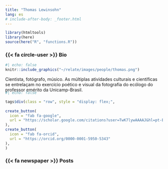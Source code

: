 ```yaml
---
title: "Thomas Lewinsohn"
lang: es
# include-after-body: _footer.html
---
```


```r
library(htmltools)
library(here)
source(here("R", "functions.R"))
```

### {{< fa circle-user >}} Bio 

:::{.bio-row}
:::{.bio-column-right}

```r
#| echo: false
knitr::include_graphics("~/relate/images/people/thomas.png")
```
:::

:::{.bio-column-left}
Cientista, fotógrafo, músico. As múltiplas atividades culturais e científicas se entrelaçam no exercício poético e visual da fotografia do ecólogo do professor emérito da Unicamp-Brasil.
:::
:::

:::{.column-body style="margin-top:-20px;"}
```r
#| echo: false

tags$div(class = "row", style = "display: flex;",
         
create_button(
  icon = "fab fa-google",
  url = "https://scholar.google.com/citations?user=TwK7lywAAAAJ&hl=pt-BR"
),
create_button(
  icon = "fab fa-orcid",
  url = "https://orcid.org/0000-0001-5950-5343"
),
)
```
:::


### {{< fa newspaper >}} Posts 


